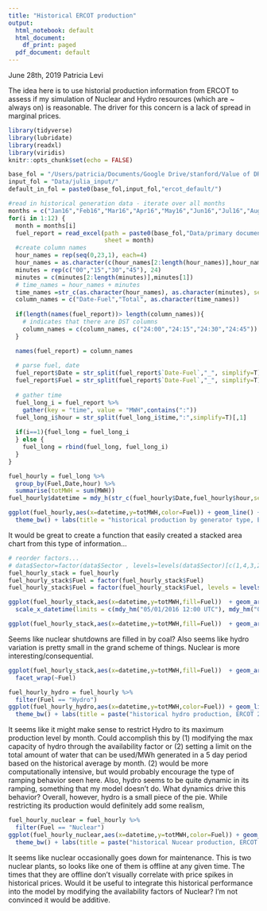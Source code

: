 ```yaml
---
title: "Historical ERCOT production"
output:
  html_notebook: default
  html_document:
    df_print: paged
  pdf_document: default
---
```


June 28th, 2019
Patricia Levi

The idea here is to use historial production information from ERCOT to assess if my simulation of Nuclear and Hydro resources (which are ~ always on) is reasonable. The driver for this concern is a lack of spread in marginal prices. 
```r
library(tidyverse)
library(lubridate)
library(readxl)
library(viridis)
knitr::opts_chunk$set(echo = FALSE) 

base_fol = "/Users/patricia/Documents/Google Drive/stanford/Value of DR Project/"
input_fol = "Data/julia_input/"
default_in_fol = paste0(base_fol,input_fol,"ercot_default/")
```
```r
#read in historical generation data - iterate over all months
months = c("Jan16","Feb16","Mar16","Apr16","May16","Jun16","Jul16","Aug16","Sep16","Oct16","Nov16","Dec16")
for(i in 1:12) {
  month = months[i]
  fuel_report = read_excel(path = paste0(base_fol,"Data/primary documents/FuelMixReport_PreviousYears/IntGenbyFuel2016.xlsx"),
                           sheet = month)
  #create column names
  hour_names = rep(seq(0,23,1), each=4)
  hour_names = as.character(c(hour_names[2:length(hour_names)],hour_names[1]))
  minutes = rep(c("00","15","30","45"), 24)
  minutes = c(minutes[2:length(minutes)],minutes[1])
  # time_names = hour_names + minutes
  time_names =str_c(as.character(hour_names), as.character(minutes), sep=":")
  column_names = c("Date-Fuel","Total", as.character(time_names))
  
  if(length(names(fuel_report))> length(column_names)){
    # indicates that there are DST columns
    column_names = c(column_names, c("24:00","24:15","24:30","24:45")) # NEED TO DEAL WITH DST COLUMNS UGH
  }

  names(fuel_report) = column_names 
  
  # parse fuel, date
  fuel_report$Date = str_split(fuel_report$`Date-Fuel`,"_", simplify=T)[,1]
  fuel_report$Fuel = str_split(fuel_report$`Date-Fuel`,"_", simplify=T)[,2]
  
  # gather time
  fuel_long_i = fuel_report %>%
    gather(key = "time", value = "MWH",contains(":")) 
  fuel_long_i$hour = str_split(fuel_long_i$time,":",simplify=T)[,1]
  
  if(i==1){fuel_long = fuel_long_i
  } else {
    fuel_long = rbind(fuel_long, fuel_long_i)
  }
}
```

```r
fuel_hourly = fuel_long %>%
  group_by(Fuel,Date,hour) %>%
  summarise(totMWH = sum(MWH))
fuel_hourly$datetime = mdy_h(str_c(fuel_hourly$Date,fuel_hourly$hour,sep="_"))
```
```r
ggplot(fuel_hourly,aes(x=datetime,y=totMWH,color=Fuel)) + geom_line() +
  theme_bw() + labs(title = "historical production by generator type, ERCOT 2016")
```
It would be great to create a function that easily created a stacked area chart from this type of information...
```r
# reorder factors...
# data$Sector=factor(data$Sector , levels=levels(data$Sector)[c(1,4,3,2,7,6,5)])
fuel_hourly_stack = fuel_hourly
fuel_hourly_stack$Fuel = factor(fuel_hourly_stack$Fuel)
fuel_hourly_stack$Fuel = factor(fuel_hourly_stack$Fuel, levels = levels(fuel_hourly_stack$Fuel)[c(7,9,1,4,3,2,8,5,6)])

ggplot(fuel_hourly_stack,aes(x=datetime,y=totMWH,fill=Fuel))  + geom_area(color = "black", size = 0.05) + 
  scale_x_datetime(limits = c(mdy_hm("05/01/2016 12:00 UTC"), mdy_hm("06/01/2016 12:00 UTC")))
```
```r
ggplot(fuel_hourly_stack,aes(x=datetime,y=totMWH,fill=Fuel))  + geom_area(color = "black", size = 0.05) 
```
Seems like nuclear shutdowns are filled in by coal? Also seems like hydro variation is pretty small in the grand scheme of things. Nuclear is more interesting/consequential.
```r
ggplot(fuel_hourly_stack,aes(x=datetime,y=totMWH,fill=Fuel))  + geom_area(color = "black", size = 0.05)  +
  facet_wrap(~Fuel)
```

```r
fuel_hourly_hydro = fuel_hourly %>%
  filter(Fuel == "Hydro")
ggplot(fuel_hourly_hydro,aes(x=datetime,y=totMWH,color=Fuel)) + geom_line() +
  theme_bw() + labs(title = paste("historical hydro production, ERCOT 2016"))
```
It seems like it might make sense to restrict Hydro to its maximum production level by month. Could accomplish this by (1) modifying the max capacity of hydro through the availability factor or (2) setting a limit on the total amount of water that can be used/MWh generated in a 5 day period based on the historical average by month. (2) would be more computationally intensive, but would probably encourage the type of ramping behavior seen here.
Also, hydro seems to be quite dynamic in its ramping, something that my model doesn't do. What dynamics drive this behavior?
Overall, however, hydro is a small piece of the pie. While restricting its production would definitely add some realism, 
```r
fuel_hourly_nuclear = fuel_hourly %>%
  filter(Fuel == "Nuclear")
ggplot(fuel_hourly_nuclear,aes(x=datetime,y=totMWH,color=Fuel)) + geom_line() +
  theme_bw() + labs(title = paste("historical Nucear production, ERCOT 2016"))

```

It seems like nuclear occasionally goes down for maintenance. This is two nuclear plants, so looks like one of them is offline at any given time. The times that they are offline don't visually correlate with price spikes in historical prices. Would it be useful to integrate this historical performance into the model by modifying the availability factors of Nuclear? I'm not convinced it would be additive. 
